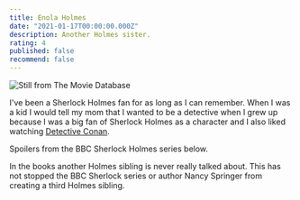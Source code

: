 ```yaml
---
title: Enola Holmes
date: "2021-01-17T00:00:00.000Z"
description: Another Holmes sister.
rating: 4
published: false
recommend: false
---
```


![Still from The Movie Database](./enolaholmes.jpg)

I've been a Sherlock Holmes fan for as long as I can remember. When I was a kid I would tell my mom that I wanted to be a detective when I grew up because I was a big fan of Sherlock Holmes as a character and I also liked watching [Detective Conan](https://myanimelist.net/anime/235/Detective_Conan).

Spoilers from the BBC Sherlock Holmes series below.

In the books another Holmes sibling is never really talked about. This has not stopped the BBC Sherlock series or author Nancy Springer from creating a third Holmes sibling.
